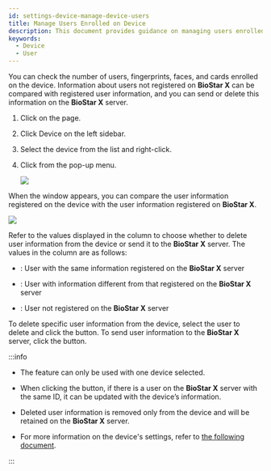 ```yaml
---
id: settings-device-manage-device-users
title: Manage Users Enrolled on Device
description: This document provides guidance on managing users enrolled in the device.
keywords:
  - Device
  - User
---
```


You can check the number of users, fingerprints, faces, and cards enrolled on the device. Information about users not registered on **BioStar X** can be compared with registered user information, and you can send or delete this information on the **BioStar X** server.

1. Click <Cmd sid='shell.header.setting' /> on the <Cmd sid='shell.header.launcher' /> page.

2. Click <Cmd>Device</Cmd> on the left sidebar.

3. Select the device from the <Cmd sid='menu.device.allDeviceGroups' product='2' /> list and right-click.

4. Click <Cmd sid='button.manageUsersInDevice' product='2' /> from the pop-up menu.

   <Image src='/img/biostarx-setting-device-manage-device-users.png' />

When the <Cmd sid='device.menu.manageUsersInDevice' product='2' /> window appears, you can compare the user information registered on the device with the user information registered on **BioStar X**.

<Image src='/img/biostarx-setting-device-manage-device-users-popup.png' />

Refer to the values displayed in the <Cmd sid='common.status' product='2' /> column to choose whether to delete user information from the device or send it to the **BioStar X** server. The values in the <Cmd sid='common.status' product='2' /> column are as follows:

* <Cmd sid='user.syncStatus.same' product='2' />: User with the same information registered on the **BioStar X** server

* <Cmd sid='user.syncStatus.different' product='2' />: User with information different from that registered on the **BioStar X** server

* <Cmd sid='user.syncStatus.same' product='2' />: User not registered on the **BioStar X** server

To delete specific user information from the device, select the user to delete and click the <Cmd sid='button.delete' product='2' /> button. To send user information to the **BioStar X** server, click the <Cmd sid='button.upload' product='2' /> button.

:::info

* The <Cmd sid='button.manageUsersInDevice' product='2' /> feature can only be used with one device selected.

* When clicking the <Cmd sid='button.upload' product='2' /> button, if there is a user on the **BioStar X** server with the same ID, it can be updated with the device’s information.

* Deleted user information is removed only from the device and will be retained on the **BioStar X** server.

* For more information on the device's settings, refer to [the following document](#).

:::
